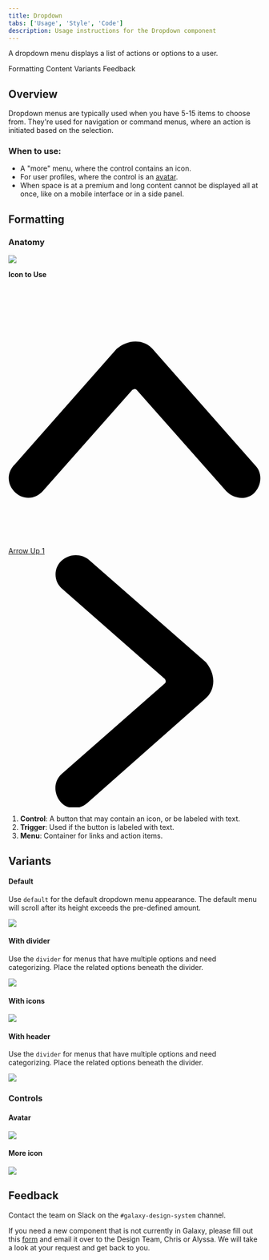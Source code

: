 ```yaml
---
title: Dropdown
tabs: ['Usage', 'Style', 'Code']
description: Usage instructions for the Dropdown component
---
```


<PageDescription>

A dropdown menu displays a list of actions or options to a user.

</PageDescription>

<AnchorLinks>

<AnchorLink>Formatting</AnchorLink>
<AnchorLink>Content</AnchorLink>
<AnchorLink>Variants</AnchorLink>
<AnchorLink>Feedback</AnchorLink>

</AnchorLinks>

## Overview

Dropdown menus are typically used when you have 5-15 items to choose from. They're used for navigation or command menus, where an action is initiated based on the selection.

### When to use:

- A "more" menu, where the control contains an icon.
- For user profiles, where the control is an <a href="/avatars/usage">avatar</a>.
- When space is at a premium and long content cannot be displayed all at once,
  like on a mobile interface or in a side panel.

## Formatting

### Anatomy

<Row>
<Column colLg={8}>

<img src="https://res.cloudinary.com/dgcfg5cwe/image/upload/v1643859838/dropdown-anatomy_kcmhlm.svg" class="center"></img>

</Column>
<Column colLg={3}>
<Aside class="icon-aside">
  <p>
    <strong>
      <span class="icon-aside-title">Icon to Use</span>
      <br />
      <br/>
    </strong>
  </p>
  <span class="icon-code">
  <svg version="1.1" id="Layer_1" xmlns="http://www.w3.org/2000/svg" x="0px" y="0px" viewBox="0 0 12 12" style="fill: #000000">
    <g transform="matrix(0.5,0,0,0.5,0,0)"><style type="text/css"></style><path class="st0" d="M12.1,4.5c0.7,0,1.3,0.3,1.7,0.8l9.7,11c0.7,0.7,0.6,1.9-0.1,2.6s-1.9,0.6-2.6-0.1c0,0,0,0-0.1-0.1l-8.5-9.6
	C12.1,9,12,9,11.8,9.1l0,0l-8.5,9.6c-0.7,0.8-1.8,0.9-2.6,0.2s-0.9-1.8-0.2-2.6c0,0,0,0,0.1-0.1l9.7-11C10.8,4.8,11.4,4.5,12.1,4.5z
	"></path></g></svg>
  </span>
  <div class="icon-link">
    <a class="icon-link-src" href="https://app.streamlinehq.com/icons/streamline-bold/arrows-diagrams/arrows/arrow-up-1" target="_blank">
    <span class="icon-title">Arrow Up 1</span>
      <svg version="1.1" id="Layer_1" xmlns="http://www.w3.org/2000/svg" x="0px" y="0px" viewBox="0 0 12 12">
      <g transform="matrix(0.5,0,0,0.5,0,0)"><style type="text/css">
      </style><path class="st0" d="M19.5,12c0,0.7-0.3,1.3-0.8,1.7L7.5,23.6c-0.8,0.7-2,0.6-2.6-0.2c-0.6-0.8-0.6-1.9,0.2-2.6l9.8-8.6
    c0.1-0.1,0.1-0.2,0-0.4c0,0,0,0,0,0L5.1,3.2C4.3,2.5,4.3,1.3,5,0.6c0.7-0.7,1.8-0.8,2.6-0.2l11.2,9.8C19.2,10.7,19.5,11.3,19.5,12z"></path></g></svg>
    </a>
  </div>
</Aside>
</Column>
</Row>

1. **Control**: A button that may contain an icon, or be labeled with text.
2. **Trigger**: Used if the button is labeled with text.
3. **Menu**: Container for links and action items.

## Variants

#### Default

Use ```default``` for the default dropdown menu appearance. The default menu will scroll after its height exceeds the pre-defined amount.

<Row>
<Column colLg={8}>

<img src="https://res.cloudinary.com/dgcfg5cwe/image/upload/v1643861815/default_zaqh1s.svg" class="center"></img>

</Column>
</Row>


#### With divider

Use the ```divider``` for menus that have multiple options and need categorizing. Place the related options beneath the divider.

<Row>
<Column colLg={8}>

<img src="https://res.cloudinary.com/dgcfg5cwe/image/upload/v1643861699/with_dividers_a2xrcj.svg" class="center"></img>

</Column>
</Row>

#### With icons

<Row>
<Column colLg={8}>

<img src="https://res.cloudinary.com/dgcfg5cwe/image/upload/v1643861743/with_icons_oudvu9.svg" class="center"></img>

</Column>
</Row>

#### With header

Use the ```divider``` for menus that have multiple options and need categorizing. Place the related options beneath the divider.

<Row>
<Column colLg={8}>

<img src="https://res.cloudinary.com/dgcfg5cwe/image/upload/v1643861742/header_vmhyiq.svg" class="center"></img>

</Column>
</Row>

### Controls

#### Avatar

<Row>
<Column colLg={8}>

<img src="https://res.cloudinary.com/dgcfg5cwe/image/upload/v1643861221/avatar_dropdown_menu_jvhya6.svg" class="center"></img>

</Column>
</Row>

#### More icon

<Row>
<Column colLg={8}>

<img src="https://res.cloudinary.com/dgcfg5cwe/image/upload/v1643862098/more-focus_ixw8ts.svg" class="center"></img>

</Column>
</Row>

## Feedback

Contact the team on Slack on the ```#galaxy-design-system``` channel. 

If you need a new component that is not currently in Galaxy, please fill out this <a href="https://docs.google.com/document/d/1heu6QMCxnE8Hnu1AtyucOzcduhUYSyDmg5SEj05Rqb0/edit">form</a> and email it over to the Design Team, Chris or Alyssa. We will take a look at your request and get back to you.